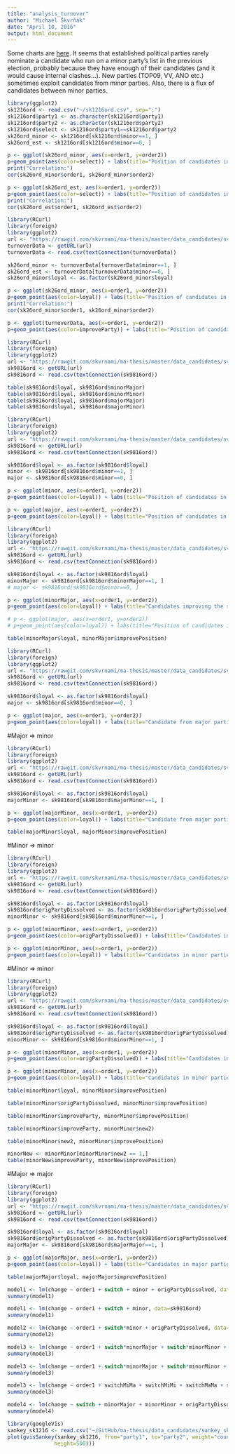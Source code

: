 ```yaml
---
title: "analysis_turnover"
author: "Michael Škvrňák"
date: "April 10, 2016"
output: html_document
---
```


Some charts are [here](http://skvrnami.github.io/). It seems that established political parties rarely nominate a candidate who run on a minor party's list in the previous election, probably because they have enough of their candidates (and it would cause internal clashes...).
New parties (TOP09, VV, ANO etc.) sometimes exploit candidates from minor parties. 
Also, there is a flux of candidates between minor parties. 

```r
library(ggplot2)
sk1216ord <- read.csv("~/sk1216ord.csv", sep=";")
sk1216ord$party1 <- as.character(sk1216ord$party1)
sk1216ord$party2 <- as.character(sk1216ord$party2)
sk1216ord$select <- sk1216ord$party1==sk1216ord$party2
sk26ord_minor <- sk1216ord[sk1216ord$minor==1, ]
sk26ord_est <- sk1216ord[sk1216ord$minor==0, ]

p <- ggplot(sk26ord_minor, aes(x=order1, y=order2))
p+geom_point(aes(color=select)) + labs(title="Position of candidates in Slovakia, 2012-16, minor parties only", x="candidate's position in 2012", y="candidate's position in 2016", color="Did the candidate change the party?") + theme(legend.position="top") + scale_color_manual(values=c("red", "black"), labels=c("Yes", "No"))
print("Correlation:")
cor(sk26ord_minor$order1, sk26ord_minor$order2)

p <- ggplot(sk26ord_est, aes(x=order1, y=order2))
p+geom_point(aes(color=select)) + labs(title="Position of candidates in Slovakia, 2012-16, established parties", x="candidate's position in 2012", y="candidate's position in 2016", color="Did the candidate change the party?") + theme(legend.position="top") + scale_color_manual(values=c("red", "black"), labels=c("Yes", "No"))
print("Correlation:")
cor(sk26ord_est$order1, sk26ord_est$order2)
```

```r
library(RCurl)
library(foreign)
library(ggplot2)
url <- "https://rawgit.com/skvrnami/ma-thesis/master/data_candidates/svk_turnover/sk1216ord.csv"
turnoverData <- getURL(url)
turnoverData <- read.csv(textConnection(turnoverData))

sk26ord_minor <- turnoverData[turnoverData$minor==1, ]
sk26ord_est <- turnoverData[turnoverData$minor==0, ]
sk26ord_minor$loyal <- as.factor(sk26ord_minor$loyal)

p <- ggplot(sk26ord_minor, aes(x=order1, y=order2))
p+geom_point(aes(color=loyal)) + labs(title="Position of candidates in Slovakia, 2012-16, minor parties only", x="candidate's position in 2012", y="candidate's position in 2016", color="Did the candidate change the party?") + theme(legend.position="top") + scale_color_manual(values=c("red", "black"), labels=c("Yes", "No"))
print("Correlation:")
cor(sk26ord_minor$order1, sk26ord_minor$order2)

p <- ggplot(turnoverData, aes(x=order1, y=order2))
p+geom_point(aes(color=improveParty)) + labs(title="Position of candidates in Slovakia, 2012-16", x="candidate's position in 2012", y="candidate's position in 2016", color="Did the candidate move to a better party?") + theme(legend.position="top")

```


```r
library(RCurl)
library(foreign)
library(ggplot2)
url <- "https://rawgit.com/skvrnami/ma-thesis/master/data_candidates/svk_turnover/sk9816ord.csv"
sk9816ord <- getURL(url)
sk9816ord <- read.csv(textConnection(sk9816ord))

table(sk9816ord$loyal, sk9816ord$minorMajor)
table(sk9816ord$loyal, sk9816ord$minorMinor)
table(sk9816ord$loyal, sk9816ord$majorMajor)
table(sk9816ord$loyal, sk9816ord$majorMinor)
```

```r
library(RCurl)
library(foreign)
library(ggplot2)
url <- "https://rawgit.com/skvrnami/ma-thesis/master/data_candidates/svk_turnover/sk9816ord.csv"
sk9816ord <- getURL(url)
sk9816ord <- read.csv(textConnection(sk9816ord))

sk9816ord$loyal <- as.factor(sk9816ord$loyal)
minor <- sk9816ord[sk9816ord$minor==1, ]
major <- sk9816ord[sk9816ord$minor==0, ]

p <- ggplot(minor, aes(x=order1, y=order2))
p+geom_point(aes(color=loyal)) + labs(title="Position of candidates in Slovakia, 2012-16, minor parties", x="candidate's position in 2012", y="candidate's position in 2016", color="Did the candidate change the party?") + theme(legend.position="top") + scale_color_manual(values=c("red", "black"), labels=c("Yes", "No"))

p <- ggplot(major, aes(x=order1, y=order2))
p+geom_point(aes(color=loyal)) + labs(title="Position of candidates in Slovakia, 2012-16, major parties", x="candidate's position in 2012", y="candidate's position in 2016", color="Did the candidate change the party?") + theme(legend.position="top") + scale_color_manual(values=c("red", "black"), labels=c("Yes", "No"))

```


```r
library(RCurl)
library(foreign)
library(ggplot2)
url <- "https://rawgit.com/skvrnami/ma-thesis/master/data_candidates/svk_turnover/sk9816ord.csv"
sk9816ord <- getURL(url)
sk9816ord <- read.csv(textConnection(sk9816ord))

sk9816ord$loyal <- as.factor(sk9816ord$loyal)
minorMajor <- sk9816ord[sk9816ord$minorMajor==1, ]
# major <- sk9816ord[sk9816ord$minor==0, ]

p <- ggplot(minorMajor, aes(x=order1, y=order2))
p+geom_point(aes(color=loyal)) + labs(title="Candidates improving the status of their party, Slovakia 1998-2016", x="candidate's position in t", y="candidate's position in t+1", color="Did the candidate switched between parties?") + theme(legend.position="top") + scale_color_manual(values=c("red", "black"), labels=c("Yes", "No")) + geom_abline(intercept = 0, slope=1)

# p <- ggplot(major, aes(x=order1, y=order2))
# p+geom_point(aes(color=loyal)) + labs(title="Position of candidates in Slovakia, 2012-16, major parties", x="candidate's position in 2012", y="candidate's position in 2016", color="Did the candidate change the party?") + theme(legend.position="top") + scale_color_manual(values=c("red", "black"), labels=c("Yes", "No"))

table(minorMajor$loyal, minorMajor$improvePosition)

```

```r
library(RCurl)
library(foreign)
library(ggplot2)
url <- "https://rawgit.com/skvrnami/ma-thesis/master/data_candidates/svk_turnover/sk9816ord.csv"
sk9816ord <- getURL(url)
sk9816ord <- read.csv(textConnection(sk9816ord))

sk9816ord$loyal <- as.factor(sk9816ord$loyal)
major <- sk9816ord[sk9816ord$minor==0, ]

p <- ggplot(major, aes(x=order1, y=order2))
p+geom_point(aes(color=loyal)) + labs(title="Candidate from major parties, Slovakia 1998-2016", x="candidate's position in t", y="candidate's position in t+1", color="Did the candidate switched between parties?") + theme(legend.position="top") + scale_color_manual(values=c("red", "black"), labels=c("Yes", "No")) + geom_abline(intercept = 0, slope=1)

```

#Major => minor
```r
library(RCurl)
library(foreign)
library(ggplot2)
url <- "https://rawgit.com/skvrnami/ma-thesis/master/data_candidates/svk_turnover/sk9816ord.csv"
sk9816ord <- getURL(url)
sk9816ord <- read.csv(textConnection(sk9816ord))

sk9816ord$loyal <- as.factor(sk9816ord$loyal)
majorMinor <- sk9816ord[sk9816ord$majorMinor==1, ]

p <- ggplot(majorMinor, aes(x=order1, y=order2))
p+geom_point(aes(color=loyal)) + labs(title="Candidate from major parties, Slovakia 1998-2016", x="candidate's position in t", y="candidate's position in t+1", color="Did the candidate switched between parties?") + theme(legend.position="top") + scale_color_manual(values=c("red", "black"), labels=c("Yes", "No")) + geom_abline(intercept = 0, slope=1)

table(majorMinor$loyal, majorMinor$improvePosition)

```

#Minor => minor
```r
library(RCurl)
library(foreign)
library(ggplot2)
url <- "https://rawgit.com/skvrnami/ma-thesis/master/data_candidates/svk_turnover/sk9816ord.csv"
sk9816ord <- getURL(url)
sk9816ord <- read.csv(textConnection(sk9816ord))

sk9816ord$loyal <- as.factor(sk9816ord$loyal)
sk9816ord$origPartyDissolved <- as.factor(sk9816ord$origPartyDissolved)
minorMinor <- sk9816ord[sk9816ord$minorMinor==1, ]

p <- ggplot(minorMinor, aes(x=order1, y=order2))
p+geom_point(aes(color=origPartyDissolved)) + labs(title="Candidates in minor parties", x="candidate's position in t", y="candidate's position in t+1", color="Did the candidate's former party stop running in an election?") + theme(legend.position="top") + scale_color_manual(values=c("red", "black"), labels=c("Yes", "No")) + geom_abline(intercept = 0, slope=1)

p <- ggplot(minorMinor, aes(x=order1, y=order2))
p+geom_point(aes(color=loyal)) + labs(title="Candidates in minor parties", x="candidate's position in t", y="candidate's position in t+1", color="Did the candidate switch between political parties?") + theme(legend.position="top") + scale_color_manual(values=c("red", "black"), labels=c("Yes", "No")) + geom_abline(intercept = 0, slope=1)
```

#Minor => minor
```r
library(RCurl)
library(foreign)
library(ggplot2)
url <- "https://rawgit.com/skvrnami/ma-thesis/master/data_candidates/svk_turnover/sk9816ord.csv"
sk9816ord <- getURL(url)
sk9816ord <- read.csv(textConnection(sk9816ord))

sk9816ord$loyal <- as.factor(sk9816ord$loyal)
sk9816ord$origPartyDissolved <- as.factor(sk9816ord$origPartyDissolved)
minorMinor <- sk9816ord[sk9816ord$minorMinor==1, ]

p <- ggplot(minorMinor, aes(x=order1, y=order2))
p+geom_point(aes(color=origPartyDissolved)) + labs(title="Candidates in minor parties", x="candidate's position in t", y="candidate's position in t+1", color="Did the candidate's former party stop running in an election?") + theme(legend.position="top") + geom_abline(intercept = 0, slope=1) + scale_color_manual(values=c("black", "red"), labels=c("No", "Yes"))

p <- ggplot(minorMinor, aes(x=order1, y=order2))
p+geom_point(aes(color=loyal)) + labs(title="Candidates in minor parties", x="candidate's position in t", y="candidate's position in t+1", color="Did the candidate switch between political parties?") + theme(legend.position="top") + scale_color_manual(values=c("red", "black"), labels=c("Yes", "No")) + geom_abline(intercept = 0, slope=1)

table(minorMinor$loyal, minorMinor$improvePosition)

table(minorMinor$origPartyDissolved, minorMinor$improvePosition)

table(minorMinor$improveParty, minorMinor$improvePosition)

table(minorMinor$improveParty, minorMinor$new2)

table(minorMinor$new2, minorMinor$improvePosition)

minorNew <- minorMinor[minorMinor$new2 == 1,]
table(minorNew$improveParty, minorNew$improvePosition)
```

#Major => major
```r
library(RCurl)
library(foreign)
library(ggplot2)
url <- "https://rawgit.com/skvrnami/ma-thesis/master/data_candidates/svk_turnover/sk9816ord.csv"
sk9816ord <- getURL(url)
sk9816ord <- read.csv(textConnection(sk9816ord))

sk9816ord$loyal <- as.factor(sk9816ord$loyal)
sk9816ord$origPartyDissolved <- as.factor(sk9816ord$origPartyDissolved)
majorMajor <- sk9816ord[sk9816ord$majorMajor==1, ]

p <- ggplot(majorMajor, aes(x=order1, y=order2))
p+geom_point(aes(color=loyal)) + labs(title="Candidates in major parties", x="candidate's position in t", y="candidate's position in t+1", color="Did the candidate switch between political parties?") + theme(legend.position="top") + scale_color_manual(values=c("red", "black"), labels=c("Yes", "No")) + geom_abline(intercept = 0, slope=1)

table(majorMajor$loyal, majorMajor$improvePosition)
```


```r
model1 <- lm(change ~ order1 + switch + minor + origPartyDissolved, data=sk9816ord)
summary(model1)
```

```r
model1 <- lm(change ~ order1 + switch + minor, data=sk9816ord)
summary(model1)
```

```r
model2 <- lm(change ~ order1 + switch*minor + origPartyDissolved, data=sk9816ord)
summary(model2)
```

```r
model3 <- lm(change ~ order1 + switch*minorMajor + switch*minorMinor + origPartyDissolved, data=sk9816ord)
summary(model3)
```

```r
model3 <- lm(change ~ order1 + switch*minorMajor + switch*minorMinor + switch*majorMajor, data=sk9816ord)
summary(model3)
```

```r
model3 <- lm(change ~ order1 + switchMiMa + switchMiMi + switchMaMa + switchMaMi + new2, data=sk9816ord)
summary(model3)
```
```r
model4 <- lm(change ~ switch + minorMajor + minorMinor + origPartyDissolved, data=sk9816ord)
summary(model4)
```

```r
library(googleVis)
sankey_sk1216 <- read.csv("~/GitHub/ma-thesis/data_candidates/sankey_sk1216.csv", sep=";")
plot(gvisSankey(sankey_sk1216, from="party1", to="party2", weight="count", options=list(
               height=500)))
```

